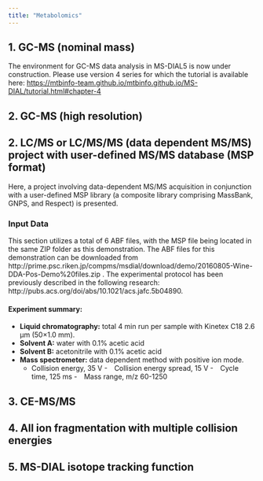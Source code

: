```yaml
---
title: "Metabolomics"
---
```


## 1. GC-MS (nominal mass)

The environment for GC-MS data analysis in MS-DIAL5 is now under construction. Please use version 4 series for which the tutorial is available here: <https://mtbinfo-team.github.io/mtbinfo.github.io/MS-DIAL/tutorial.html#chapter-4>

## 2. GC-MS (high resolution)

## 2. LC/MS or LC/MS/MS (data dependent MS/MS) project with user-defined MS/MS database (MSP format)

Here, a project involving data-dependent MS/MS acquisition in conjunction with a user-defined MSP library (a composite library comprising MassBank, GNPS, and Respect) is presented.

### Input Data

This section utilizes a total of 6 ABF files, with the MSP file being located in the same ZIP folder as this demonstration.
The ABF files for this demonstration can be downloaded from http://prime.psc.riken.jp/compms/msdial/download/demo/20160805-Wine-DDA-Pos-Demo%20files.zip .
The experimental protocol has been previously described in the following research: http://pubs.acs.org/doi/abs/10.1021/acs.jafc.5b04890.

#### Experiment summary:
- **Liquid chromatography:** total 4 min run per sample with Kinetex C18 2.6 μm (50×1.0 mm).
- **Solvent A:** water with 0.1% acetic acid
- **Solvent B:** acetonitrile with 0.1% acetic acid
- **Mass spectrometer:** data dependent method with positive ion mode.
  - Collision energy, 35 V
  - Collision energy spread, 15 V
  - Cycle time, 125 ms
  - Mass range, m/z 60-1250

## 3. CE-MS/MS

## 4. All ion fragmentation with multiple collision energies

## 5. MS-DIAL isotope tracking function

